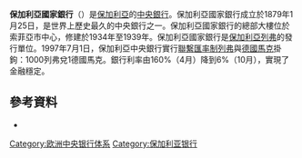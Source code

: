 {{expand|time=2015-01-16T15:45:43+00:00}}

'''保加利亞國家銀行'''（{{lang-bg|Българска народна банка}}）是[[保加利亞|保加利亞]]的[[中央銀行|中央銀行]]。保加利亞國家銀行成立於1879年1月25日，是世界上歷史最久的中央銀行之一。保加利亞國家銀行的總部大樓位於索菲亞市中心，修建於1934年至1939年。保加利亞國家銀行是[[保加利亞列弗|保加利亞列弗]]的發行單位。1997年7月1日，保加利亞中央銀行實行[[聯繫匯率制|聯繫匯率制]][[列弗|列弗]]與[[德國馬克|德國馬克]]掛鉤：1000列弗兌1德國馬克。銀行利率由160%（4月）降到6%（10月），實現了金融穩定。

==參考資料==
* {{cite web |url=http://www.segabg.com/online/article.asp?issueid=2211&sectionid=17&id=0002201 |title=Сградата на БНБ респектира със строга красота |date=12 April 2006 |accessdate=30 October 2006 |last=Georgieva |first=Silviya |publisher=Sega |language=bg |deadurl=yes |archiveurl=https://web.archive.org/web/20070930170946/http://www.segabg.com/online/article.asp?issueid=2211&sectionid=17&id=0002201 |archivedate=2007年9月30日 }}
{{coord|42|41|47|N|23|19|31|E|type:landmark_source:kolossus-frwiki|display=title}}

{{Central banks}}
{{歐盟成員國中央銀行}}
{{欧洲题目|中央银行}}
{{Authority control}}

[[Category:欧洲中央银行体系|Category:欧洲中央银行体系]]
[[Category:保加利亚银行|Category:保加利亚银行]]
